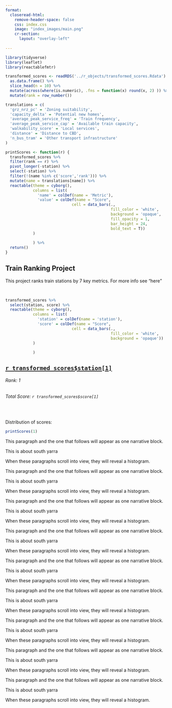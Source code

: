 ```yaml
---
format:
  closeread-html:
    remove-header-space: false
    css: index.css
    image: "index_images/main.png"
    cr-section:
      layout: "overlay-left"
      
---
```


```r

library(tidyverse)
library(leaflet)
library(reactablefmtr)

transformed_scores <- readRDS('../r_objects/transformed_scores.Rdata') %>%
  as.data.frame() %>%
  slice_head(n = 10) %>%
  mutate(across(where(is.numeric), .fns = function(x) round(x, 2) )) %>%
  mutate(rank = row_number())

translations = c(
  'grz_nrz_pc' = 'Zoning suitability',
  'capacity_delta' = 'Potential new homes',
  'average_peak_service_freq' = 'Train frequency',
  'average_peak_service_cap' = 'Available train capacity',
  'walkability_score' = 'Local services',
  'distance' = 'Distance to CBD',
  'n_bus_tram' = 'Other transport infrastructure'
)

printScores <- function(r) {
  transformed_scores %>% 
  filter(rank == r) %>%
  pivot_longer(-station) %>%
  select(-station) %>%
  filter(!(name %in% c('score','rank'))) %>%
  mutate(name = translations[name]) %>%
  reactable(theme = cyborg(),
            columns = list(
              'name' = colDef(name = 'Metric'),
              'value' = colDef(name = "Score",
                             cell = data_bars(.,
                                              fill_color = 'white',
                                              background = 'opaque',
                                              fill_opacity = 1,
                                              bar_height = 24,
                                              bold_text = T))
            )
            
            ) %>%
  return()
}

```
:::{.cr-section}

:::{focus-on="cr-main"}

# Train Ranking Project

:::


:::{focus-on="cr-main"}

This project ranks train stations by 7 key metrics. For more info see "here"

\

```r

transformed_scores %>%
  select(station, score) %>%
  reactable(theme = cyborg(),
            columns = list(
              'station' = colDef(name = 'station'),
              'score' = colDef(name = "Score",
                             cell = data_bars(.,
                                              fill_color = 'white',
                                              background = 'opaque'))
            )
            
            )


```

:::


:::{focus-on="cr-map1"}

## [`r transformed_scores$station[1]`](`r paste0('../stations/',transformed_scores$station[1],'.html') `)


###### Rank: 1

###### Total Score: `r transformed_scores$score[1]`

\

Distribution of scores:

```r

printScores(1)

```

:::

:::{focus-on="cr-map2"}
This paragraph and the one that follows will appear as one narrative block.

This is about south yarra

When these paragraphs scroll into view, they will reveal a histogram.
:::

:::{focus-on="cr-map3"}
This paragraph and the one that follows will appear as one narrative block.

This is about south yarra

When these paragraphs scroll into view, they will reveal a histogram.
:::

:::{focus-on="cr-map4"}
This paragraph and the one that follows will appear as one narrative block.

This is about south yarra

When these paragraphs scroll into view, they will reveal a histogram.
:::

:::{focus-on="cr-map5"}
This paragraph and the one that follows will appear as one narrative block.

This is about south yarra

When these paragraphs scroll into view, they will reveal a histogram.
:::

:::{focus-on="cr-map6"}
This paragraph and the one that follows will appear as one narrative block.

This is about south yarra

When these paragraphs scroll into view, they will reveal a histogram.
:::

:::{focus-on="cr-map7"}
This paragraph and the one that follows will appear as one narrative block.

This is about south yarra

When these paragraphs scroll into view, they will reveal a histogram.
:::

:::{focus-on="cr-map8"}
This paragraph and the one that follows will appear as one narrative block.

This is about south yarra

When these paragraphs scroll into view, they will reveal a histogram.
:::

:::{focus-on="cr-map9"}
This paragraph and the one that follows will appear as one narrative block.

This is about south yarra

When these paragraphs scroll into view, they will reveal a histogram.
:::


:::{focus-on="cr-map10"}
This paragraph and the one that follows will appear as one narrative block.

This is about south yarra

When these paragraphs scroll into view, they will reveal a histogram.
:::



:::{#cr-main}

:::
:::{#cr-map1}

:::

:::{#cr-map2}

:::

:::{#cr-map3}

:::

:::{#cr-map4}

:::

:::{#cr-map5}

:::

:::{#cr-map6}

:::

:::{#cr-map7}

:::

:::{#cr-map8}

:::

:::{#cr-map9}

:::

:::{#cr-map10}

:::
:::